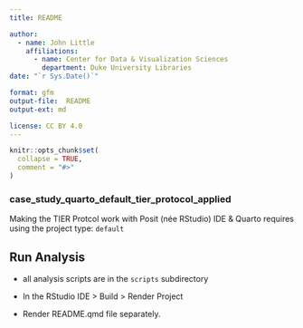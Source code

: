 ```yaml
---
title: README

author: 
  - name: John Little
    affiliations:
      - name: Center for Data & Visualization Sciences
        department: Duke University Libraries    
date: "`r Sys.Date()`"

format: gfm
output-file:  README
output-ext: md

license: CC BY 4.0
---
```


<!-- README.md is generated from README.Rmd. Please edit that file -->

```r
knitr::opts_chunk$set(
  collapse = TRUE,
  comment = "#>"
)
```

### case_study_quarto_default_tier_protocol_applied

<!-- badges: start -->

<!-- badges: end -->

Making the TIER Protcol work with Posit (née RStudio) IDE & Quarto requires using the project type: `default`

## Run Analysis

-   all analysis scripts are in the `scripts` subdirectory

-   In the RStudio IDE \> Build \> Render Project

-   Render README.qmd file separately.
